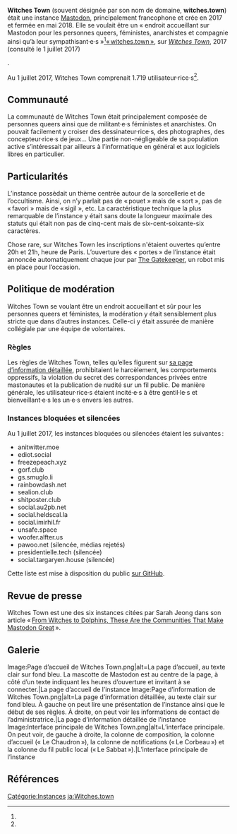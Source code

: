 {{Infobox instance
 | Nom      = Witches Town
 | Image    = [[Image:Logo de Witches Town.png|alt=Un pentagramme inversé de couleur jaune sur un fond gris.|Le logo de witches.town]]
 | Domaine  = https://witches.town/
 | Admin    = [https://witches.town/@TheSupreme The Supreme Witch]
 | Pays     = France
 | Création = 3 avril 2017<ref>[https://witches.town/@Alda Alda], [https://witches.town/@Alda/2734659 pouet], sur ''[[Witches.town|Witches Town]]'', 23 juin 2017 à 16h20, (consulté le 24 juin 2017)</ref> à 22h57<ref>[https://witches.town/@Alda Alda], [https://witches.town/@Alda/2734808 pouet], sur ''[[Witches.town|Witches Town]]'', 23 juin 2017 à 16h25, (consulté le 24 juin 2017)</ref>
}}
'''Witches Town''' (souvent désignée par son nom de domaine, '''witches.town''') était une instance [[Mastodon]], principalement francophone et crée en 2017 et fermée en mai 2018. Elle se voulait être un « endroit accueillant sur Mastodon pour les personnes queers, féministes, anarchistes et compagnie ainsi qu’à leur sympathisant·e·s »<ref name="about/more">[https://witches.town/about/more « witches.town »], sur ''[[Witches.town|Witches Town]]'', 2017 (consulté le 1 juillet 2017)</ref>.

Au 1 juillet 2017, Witches Town comprenait 1.719 utilisateur·rice·s<ref name="about/more" />.

==Communauté==
La communauté de Witches Town était principalement composée de personnes queers ainsi que de militant·e·s féministes et anarchistes. On pouvait facilement y croiser des dessinateur·rice·s, des photographes, des concepteur·rice·s de jeux… Une partie non-négligeable de sa population active s’intéressait par ailleurs à l’informatique en général et aux logiciels libres en particulier.

==Particularités==
L’instance possèdait un thème centrée autour de la sorcellerie et de l’occultisme. Ainsi, on n’y parlait pas de « pouet » mais de « sort », pas de « favori » mais de « sigil », etc. La caractéristique technique la plus remarquable de l’instance y était sans doute la longueur maximale des statuts qui était non pas de cinq-cent mais de six-cent-soixante-six caractères.

Chose rare, sur Witches Town les inscriptions n'étaient ouvertes qu’entre 20h et 21h, heure de Paris. L’ouverture des « portes » de l’instance était annoncée automatiquement chaque jour par [https://witches.town/@TheGateKeeper The Gatekeeper], un robot mis en place pour l’occasion.

==Politique de modération==
Witches Town se voulant être un endroit accueillant et sûr pour les personnes queers et féministes, la modération y était sensiblement plus stricte que dans d’autres instances. Celle-ci y était assurée de manière collégiale par une équipe de volontaires.

===Règles===
Les règles de Witches Town, telles qu’elles figurent sur [https://witches.town/about/more sa page d’information détaillée], prohibitaient le harcèlement, les comportements oppressifs, la violation du secret des correspondances privées entre mastonautes et la publication de nudité sur un fil public. De manière générale, les utilisateur·rice·s étaient incité·e·s à être gentil·le·s et bienveillant·e·s les un·e·s envers les autres.

===Instances bloquées et silencées===
Au 1 juillet 2017, les instances bloquées ou silencées étaient les suivantes :

*anitwitter.moe
*ediot.social
*freezepeach.xyz
*gorf.club
*gs.smuglo.li
*rainbowdash.net
*sealion.club
*shitposter.club
*social.au2pb.net
*social.heldscal.la
*social.imirhil.fr
*unsafe.space
*woofer.alfter.us
*pawoo.net (silencée, médias rejetés)
*presidentielle.tech (silencée)
*social.targaryen.house (silencée)

Cette liste est mise à disposition du public [https://github.com/WitchesTown/InstanceInternals/blob/master/Blocklist.md sur GitHub].

==Revue de presse==
Witches Town est une des six instances citées par Sarah Jeong dans son article « [https://motherboard.vice.com/en_us/article/4x9v7q/from-witches-to-dolphins-these-are-the-communities-that-make-mastodon-great From Witches to Dolphins, These Are the Communities That Make Mastodon Great] ».

==Galerie==
<gallery mode="slideshow">
Image:Page d’accueil de Witches Town.png|alt=La page d’accueil, au texte clair sur fond bleu. La mascotte de Mastodon est au centre de la page, à côté d’un texte indiquant les heures d’ouverture et invitant à se connecter.|La page d’accueil de l’instance
Image:Page d’information de Witches Town.png|alt=La page d’information détaillée, au texte clair sur fond bleu. À gauche on peut lire une présentation de l’instance ainsi que le début de ses règles. À droite, on peut voir les informations de contact de l’administratrice.|La page d’information détaillée de l’instance
Image:Interface principale de Witches Town.png|alt=L’interface principale. On peut voir, de gauche à droite, la colonne de composition, la colonne d’accueil (« Le Chaudron »), la colonne de notifications (« Le Corbeau ») et la colonne du fil public local (« Le Sabbat »).|L’interface principale de l’instance
</gallery>

==Références==
<references />

[[Catégorie:Instances]]
[[ja:Witches.town]]
